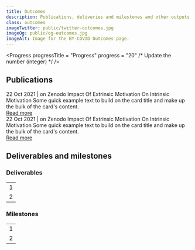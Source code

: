 ```yaml
---
title: Outcomes
description: Publications, deliveries and milestones and other outputs of the BY-COVID project.
class: outcomes
imageTwitter: public/twitter-outcomes.jpg
imageOg: public/og-outcomes.jpg
imageAlt: Image for the BY-COVID Outcomes page.
---
```



<Container>
  <Row>
   <Col>



<!-- Progress -->
<!-- Every month is 2.77% of progress! Round this up. -->
<Progress
  progressTitle = "Progress"
  progress      = "20" /* Update the number (integer) */
/>




<span class="anchor" id="publications"></span>

<!-- Publications -->

## Publications



<Container className="full-width">
  <Row>
    <Col className="align-items-stretch"  xs={12} sm={12} lg={6}>
      <Card className="mb-4">
        <Card.Body className="position-relative">
          <Card.Subtitle className="text-black-50">22 Oct 2021 | on Zenodo</Card.Subtitle>
          <Card.Title as="h3" className="mt-3 fw-bold fs-4 lh-sm">Impact Of Extrinsic Motivation On Intrinsic Motivation</Card.Title>
          <Card.Text className="mb-5 mt-3">
           Some quick example text to build on the card title and make up the bulk of
           the card's content.
          </Card.Text>
          <div class="bottom-link"><a href="https://mysite.com"  aria-label="Read the paper on the Zenodo website">
           Read more
          </a></div>
        </Card.Body>
      </Card>
    </Col>
    <Col className="align-items-stretch" xs={12} sm={12} lg={6}>
    <Card className="mb-4">
      <Card.Body className="position-relative">
        <Card.Subtitle className="text-black-50">22 Oct 2021 | on Zenodo</Card.Subtitle>
        <Card.Title as="h3" className="mt-3 fw-bold fs-4 lh-sm">Impact Of Extrinsic Motivation On Intrinsic Motivation</Card.Title>
        <Card.Text className="mb-5 mt-3">
         Some quick example text to build on the card title and make up the bulk of
         the card's content.
        </Card.Text>
        <div class="bottom-link"><a href="https://mysite.com" aria-label="Read the paper on the Zenodo website">
          Read more
        </a></div>
      </Card.Body>
    </Card>
    </Col>
  </Row>
</Container>


<span class="anchor" id="deliverables"></span>

<!-- Deliverables and milestones -->

## Deliverables and milestones



<Container fluid className="px-0">
<Row>
<Col xs={12} sm={12} lg={6}>

### Deliverables

<Table className="bg-white mb-5">
  <tbody>
    <tr>
      <td>1</td>
    </tr>
    <tr>
      <td>2</td>
    </tr>
  </tbody>
</Table>
</Col>
<Col xs={12} sm={12} lg={6}>

### Milestones

<Table className="bg-white">
  <tbody>
    <tr>
      <td>1</td>
    </tr>
    <tr>
      <td>2</td>
    </tr>
  </tbody>
</Table>
</Col>
</Row>
</Container>

</Col>
</Row>
</Container>
